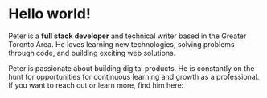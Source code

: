 
# Hello world!

Peter is a **full stack developer** and technical writer based in the Greater Toronto Area.
He loves learning new technologies, solving problems through code, and building exciting web solutions.


<PhotoCard>
Peter is passionate about building digital products. He is constantly on the hunt for opportunities for continuous learning and growth
as a professional. If you want to reach out or learn more, find him here:

<ContactArray />

</PhotoCard>

